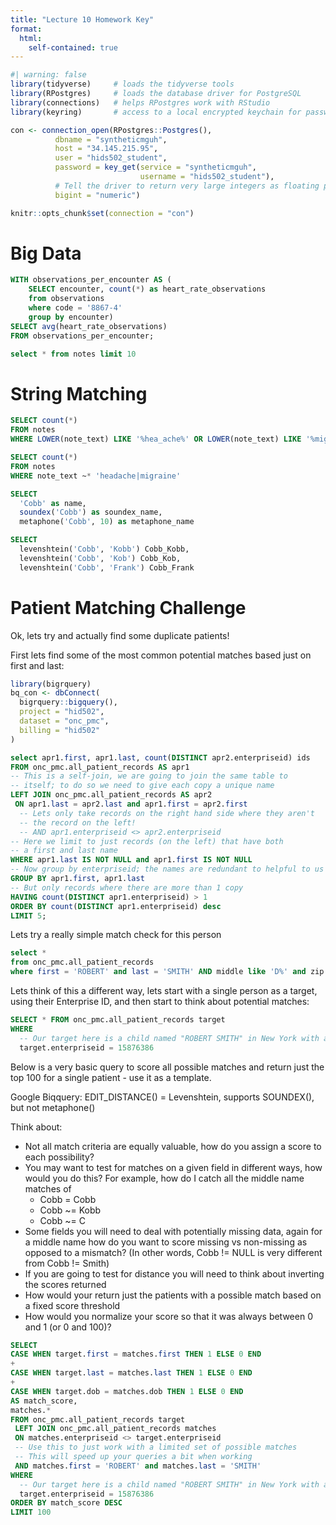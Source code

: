 ```yaml
---
title: "Lecture 10 Homework Key"
format: 
  html:
    self-contained: true
---
```


```r
#| warning: false
library(tidyverse)     # loads the tidyverse tools
library(RPostgres)     # loads the database driver for PostgreSQL
library(connections)   # helps RPostgres work with RStudio
library(keyring)       # access to a local encrypted keychain for passwords

con <- connection_open(RPostgres::Postgres(),
          dbname = "syntheticmguh",
          host = "34.145.215.95",
          user = "hids502_student",
          password = key_get(service = "syntheticmguh", 
                             username = "hids502_student"),
          # Tell the driver to return very large integers as floating point (vs truncating them)
          bigint = "numeric")

knitr::opts_chunk$set(connection = "con")
```

# Big Data

```sql
WITH observations_per_encounter AS (
    SELECT encounter, count(*) as heart_rate_observations
    from observations
    where code = '8867-4'
    group by encounter)
SELECT avg(heart_rate_observations)
FROM observations_per_encounter;
```

```sql
select * from notes limit 10

```
# String Matching

```sql
SELECT count(*)
FROM notes 
WHERE LOWER(note_text) LIKE '%hea_ache%' OR LOWER(note_text) LIKE '%migraine%'
```

```sql
SELECT count(*)
FROM notes
WHERE note_text ~* 'headache|migraine'
```

```sql
SELECT 
  'Cobb' as name,
  soundex('Cobb') as soundex_name,
  metaphone('Cobb', 10) as metaphone_name
```

```sql
SELECT 
  levenshtein('Cobb', 'Kobb') Cobb_Kobb,
  levenshtein('Cobb', 'Kob') Cobb_Kob,
  levenshtein('Cobb', 'Frank') Cobb_Frank
```

# Patient Matching Challenge

Ok, lets try and actually find some duplicate patients!

First lets find some of the most common potential matches based just on first and last:


```r
library(bigrquery)
bq_con <- dbConnect(
  bigrquery::bigquery(),
  project = "hid502",
  dataset = "onc_pmc",
  billing = "hid502"
)
```

```sql
select apr1.first, apr1.last, count(DISTINCT apr2.enterpriseid) ids
FROM onc_pmc.all_patient_records AS apr1
-- This is a self-join, we are going to join the same table to
-- itself; to do so we need to give each copy a unique name
LEFT JOIN onc_pmc.all_patient_records AS apr2
 ON apr1.last = apr2.last and apr1.first = apr2.first
  -- Lets only take records on the right hand side where they aren't
  -- the record on the left!
  -- AND apr1.enterpriseid <> apr2.enterpriseid
-- Here we limit to just records (on the left) that have both
-- a first and last name
WHERE apr1.last IS NOT NULL and apr1.first IS NOT NULL
-- Now group by enterpriseid; the names are redundant to helpful to us
GROUP BY apr1.first, apr1.last
-- But only records where there are more than 1 copy
HAVING count(DISTINCT apr1.enterpriseid) > 1
ORDER BY count(DISTINCT apr1.enterpriseid) desc
LIMIT 5;
```


Lets try a really simple match check for this person

```sql
select * 
from onc_pmc.all_patient_records 
where first = 'ROBERT' and last = 'SMITH' AND middle like 'D%' and zip = '11210'
```

Lets think of this a different way, lets start with a single person as a target, using their Enterprise ID, and then start to think about potential matches:

```sql
SELECT * FROM onc_pmc.all_patient_records target
WHERE 
  -- Our target here is a child named "ROBERT SMITH" in New York with a birth date of 1998-12-22
  target.enterpriseid = 15876386
```

Below is a very basic query to score all possible matches and return just the top 100 for a single patient - use it as a template.

Google Biqquery: EDIT_DISTANCE() = Levenshtein, supports SOUNDEX(), but not metaphone()

Think about:

 * Not all match criteria are equally valuable, how do you assign a score to each possibility?
 * You may want to test for matches on a given field in different ways, how would you do this? For example, how do I catch all the middle name matches of  
   * Cobb = Cobb
   * Cobb ~= Kobb
   * Cobb ~= C
 * Some fields you will need to deal with potentially missing data, again for a middle name how do you want to score missing vs non-missing as opposed to a mismatch? (In other words, Cobb != NULL is very different from Cobb != Smith)
 * If you are going to test for distance you will need to think about inverting the scores returned
 * How would your return just the patients with a possible match based on a fixed score threshold
 * How would you normalize your score so that it was always between 0 and 1 (or 0 and 100)?

```sql
SELECT 
CASE WHEN target.first = matches.first THEN 1 ELSE 0 END
+ 
CASE WHEN target.last = matches.last THEN 1 ELSE 0 END
+ 
CASE WHEN target.dob = matches.dob THEN 1 ELSE 0 END
AS match_score,
matches.*
FROM onc_pmc.all_patient_records target
 LEFT JOIN onc_pmc.all_patient_records matches
 ON matches.enterpriseid <> target.enterpriseid
 -- Use this to just work with a limited set of possible matches
 -- This will speed up your queries a bit when working
 AND matches.first = 'ROBERT' and matches.last = 'SMITH'
WHERE 
  -- Our target here is a child named "ROBERT SMITH" in New York with a birth date of 1998-12-22
  target.enterpriseid = 15876386
ORDER BY match_score DESC
LIMIT 100

```

